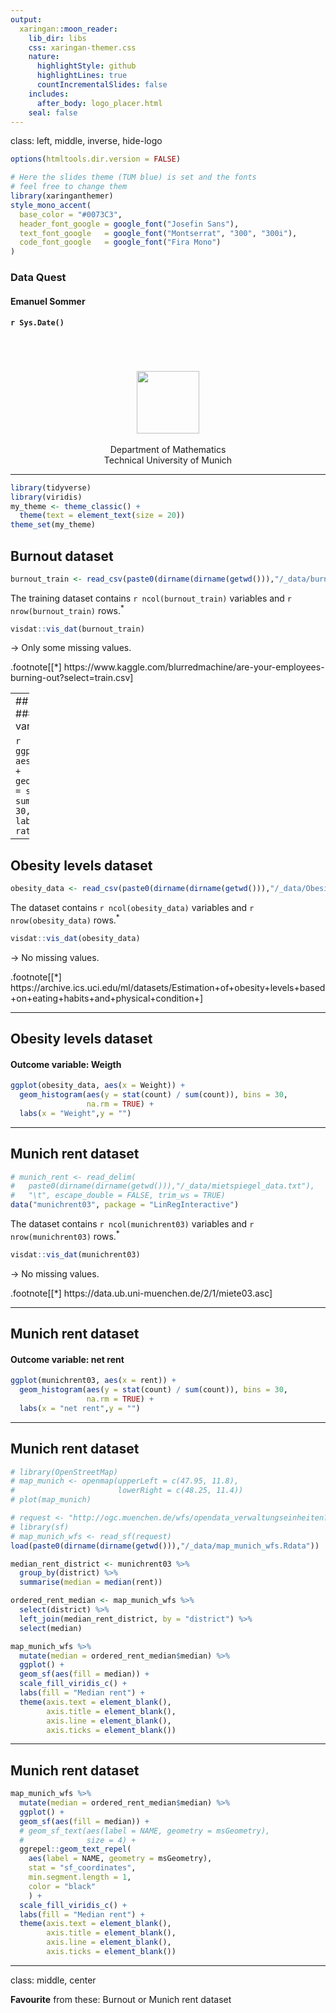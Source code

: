 ```yaml
---
output:
  xaringan::moon_reader:
    lib_dir: libs
    css: xaringan-themer.css
    nature:
      highlightStyle: github
      highlightLines: true
      countIncrementalSlides: false
    includes:
      after_body: logo_placer.html
    seal: false
---
```

class: left, middle, inverse, hide-logo

```r
options(htmltools.dir.version = FALSE)
```

```r
# Here the slides theme (TUM blue) is set and the fonts 
# feel free to change them
library(xaringanthemer)
style_mono_accent(
  base_color = "#0073C3",
  header_font_google = google_font("Josefin Sans"),
  text_font_google   = google_font("Montserrat", "300", "300i"),
  code_font_google   = google_font("Fira Mono")
)
```


### Data Quest
<!-- 
English title page
-->

#### Emanuel Sommer
#### `r Sys.Date()`


<center>
<br><br><br>
<img src="img/maTUM_w.png" width="100">
<br>
<br>
Department of Mathematics
<br>
Technical University of Munich
</center>

---


```r
library(tidyverse)
library(viridis)
my_theme <- theme_classic() +
  theme(text = element_text(size = 20))
theme_set(my_theme)
```


## Burnout dataset

```r
burnout_train <- read_csv(paste0(dirname(dirname(getwd())),"/_data/burn_out_train.csv"))
```

The training dataset contains `r ncol(burnout_train)` variables and `r nrow(burnout_train)` rows.<sup>*</sup>

```r
visdat::vis_dat(burnout_train)
```

-> Only some missing values.


.footnote[[*] https://www.kaggle.com/blurredmachine/are-your-employees-burning-out?select=train.csv]

---
## Burnout dataset
#### Outcome variable **Burn Rate**


```r
ggplot(burnout_train, aes(x = `Burn Rate`)) +
  geom_histogram(aes(y = stat(count) / sum(count)), bins = 30,
                 na.rm = TRUE) +
  labs(x = "Burn rate",y = "")
```



---

## Obesity levels dataset

```r
obesity_data <- read_csv(paste0(dirname(dirname(getwd())),"/_data/Obesity_data_uci.csv"))
```

The dataset contains `r ncol(obesity_data)` variables and `r nrow(obesity_data)` rows.<sup>*</sup>

```r
visdat::vis_dat(obesity_data)
```

-> No missing values.

.footnote[[*] https://archive.ics.uci.edu/ml/datasets/Estimation+of+obesity+levels+based+on+eating+habits+and+physical+condition+]

---

## Obesity levels dataset
#### Outcome variable: **Weigth**


```r
ggplot(obesity_data, aes(x = Weight)) +
  geom_histogram(aes(y = stat(count) / sum(count)), bins = 30,
                 na.rm = TRUE) +
  labs(x = "Weight",y = "")
```

---

## Munich rent dataset

```r
# munich_rent <- read_delim(
#   paste0(dirname(dirname(getwd())),"/_data/mietspiegel_data.txt"), 
#   "\t", escape_double = FALSE, trim_ws = TRUE)
data("munichrent03", package = "LinRegInteractive")

```

The dataset contains `r ncol(munichrent03)` variables and `r nrow(munichrent03)` rows.<sup>*</sup>

```r
visdat::vis_dat(munichrent03)
```

-> No missing values.

.footnote[[*] https://data.ub.uni-muenchen.de/2/1/miete03.asc]

---

## Munich rent dataset
#### Outcome variable: **net rent**


```r
ggplot(munichrent03, aes(x = rent)) +
  geom_histogram(aes(y = stat(count) / sum(count)), bins = 30,
                 na.rm = TRUE) +
  labs(x = "net rent",y = "")
```

---

## Munich rent dataset

```r
# library(OpenStreetMap)
# map_munich <- openmap(upperLeft = c(47.95, 11.8),
#                       lowerRight = c(48.25, 11.4))
# plot(map_munich)

# request <- "http://ogc.muenchen.de/wfs/opendata_verwaltungseinheiten?service=WFS&version=2.0.0&request=GetCapabilities"
# library(sf)
# map_munich_wfs <- read_sf(request)
load(paste0(dirname(dirname(getwd())),"/_data/map_munich_wfs.Rdata"))
```

```r
median_rent_district <- munichrent03 %>%
  group_by(district) %>%
  summarise(median = median(rent))
```


```r
ordered_rent_median <- map_munich_wfs %>%
  select(district) %>%
  left_join(median_rent_district, by = "district") %>%
  select(median)

map_munich_wfs %>%
  mutate(median = ordered_rent_median$median) %>%
  ggplot() +
  geom_sf(aes(fill = median)) +
  scale_fill_viridis_c() +
  labs(fill = "Median rent") +
  theme(axis.text = element_blank(),
        axis.title = element_blank(),
        axis.line = element_blank(),
        axis.ticks = element_blank())
```


---

## Munich rent dataset

```r
map_munich_wfs %>%
  mutate(median = ordered_rent_median$median) %>%
  ggplot() +
  geom_sf(aes(fill = median)) +
  # geom_sf_text(aes(label = NAME, geometry = msGeometry),
  #              size = 4) +
  ggrepel::geom_text_repel(
    aes(label = NAME, geometry = msGeometry),
    stat = "sf_coordinates",
    min.segment.length = 1,
    color = "black"
    ) +
  scale_fill_viridis_c() +
  labs(fill = "Median rent") +
  theme(axis.text = element_blank(),
        axis.title = element_blank(),
        axis.line = element_blank(),
        axis.ticks = element_blank())
```

---
class: middle, center


**Favourite** from these: Burnout or Munich rent dataset


